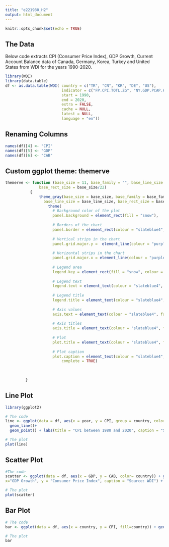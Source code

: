 ```yaml
---
title: "e221980_H2"
output: html_document
---
```


```r
knitr::opts_chunk$set(echo = TRUE)
```

## The Data

Below code extracts CPI (Consumer Price Index), GDP Growth, Current Account Balance data of Canada, Germany, Korea, Turkey and United States from WDI for the years 1990-2020.

```r
library(WDI)
library(data.table)
df <- as.data.table(WDI( country = c("TR", "CN", "KR", "DE", "US"),
                         indicator = c("FP.CPI.TOTL.ZG", "NY.GDP.PCAP.KD.ZG","BN.CAB.XOKA.GD.ZS"),
                         start = 1990,
                         end = 2020,
                         extra = FALSE,
                         cache = NULL,
                         latest = NULL,
                         language = "en"))
```

## Renaming Columns

```r

names(df)[4] <- "CPI"
names(df)[5] <- "GDP"
names(df)[6] <- "CAB"

```

## Custom ggplot theme: themerve

```r

themerve <- function (base_size = 11, base_family = "", base_line_size = base_size/22, 
               base_rect_size = base_size/22) 
           {
               theme_gray(base_size = base_size, base_family = base_family, 
                 base_line_size = base_line_size, base_rect_size = base_rect_size) %+replace% 
                   theme(
                     # Background color of the plot
                     panel.background = element_rect(fill = "snow"), 
                     
                     # Borders of the chart
                     panel.border = element_rect(colour = "slateblue4", fill = NA, linetype = 1),
                     
                     # Vertical strips in the chart
                     panel.grid.major.y =  element_line(colour = "purple", linetype = 3, size = 0.5),
                     
                     # Horizontal strips in the chart
                     panel.grid.major.x = element_line(colour = "purple", linetype = 3, size = 0.5),
                      
                     # Legend area   
                     legend.key = element_rect(fill = "snow", colour = NA), 
                     
                     # Legend text
                     legend.text = element_text(colour = "slateblue4", family = "Palatino"),
                     
                     # Legend title
                     legend.title = element_text(colour = "slateblue4", family = "Palatino"),
                     
                     # Axis values
                     axis.text = element_text(colour = "slateblue4", family = "Palatino", size = 7.5),
                     
                     # Axis titles
                     axis.title = element_text(colour = "slateblue4", family = "Palatino", size = 9),
                     
                     # Plot
                     plot.title = element_text(colour = "slateblue4", family = "Palatino",face = 'bold'),
                     
                     # Plot caption
                     plot.caption = element_text(colour = "slateblue4", family = "Palatino", face = 'italic'),
                         complete = TRUE)
  
  
  
         }


```

## Line Plot

```r
library(ggplot2)

# The code
line <- ggplot(data = df, aes(x = year, y = CPI, group = country, color = country)) +
  geom_line()+
  geom_point() + labs(title = "CPI between 1980 and 2020", caption = "Source: WDI") + themerve()

# The plot
plot(line)

```

## Scatter Plot

```r

#The code
scatter <- ggplot(data = df, aes(x = GDP, y = CAB, color= country)) + geom_point() +  labs(title="CPI and GDP Growth between 1990-2020",
x="GDP Growth", y = "Consumer Price Index", caption = "Source: WDI") + themerve()  

# The plot
plot(scatter)

```

## Bar Plot

```r

# The code
bar <- ggplot(data = df, aes(x = country, y = CPI, fill=country)) + geom_bar(stat="identity", width = 0.8) + coord_flip() + scale_fill_brewer(palette = "Pastel2") + labs(title = "CPI between 1980 and 2020", caption = "Source: WDI") + themerve()

# The plot
bar

```
